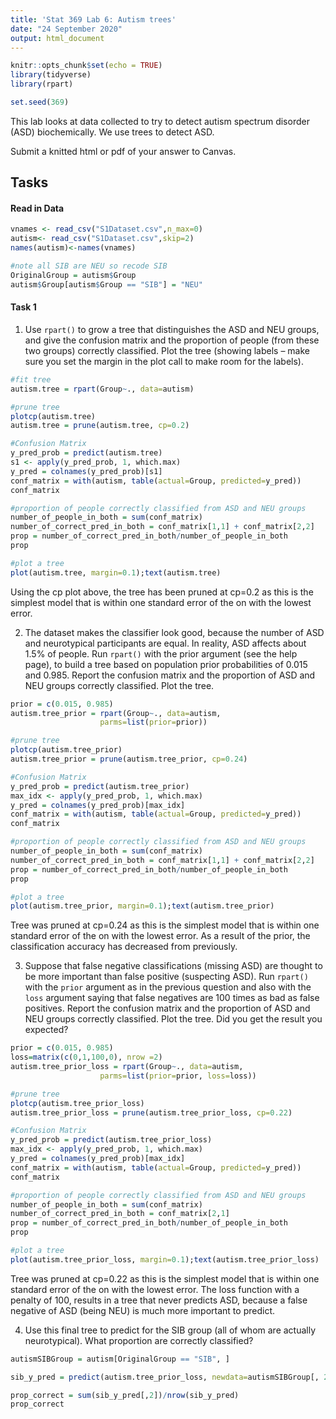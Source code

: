 ```yaml
---
title: 'Stat 369 Lab 6: Autism trees'
date: "24 September 2020"
output: html_document
---
```


```r
knitr::opts_chunk$set(echo = TRUE)
library(tidyverse)
library(rpart)

set.seed(369)
```

This lab looks at data collected to try to detect autism spectrum disorder (ASD) biochemically. We use trees to detect ASD.

Submit a knitted html or pdf of your answer to Canvas.

## Tasks

#### Read in Data
```r
vnames <- read_csv("S1Dataset.csv",n_max=0)
autism<- read_csv("S1Dataset.csv",skip=2)
names(autism)<-names(vnames)

#note all SIB are NEU so recode SIB
OriginalGroup = autism$Group
autism$Group[autism$Group == "SIB"] = "NEU"
```

#### Task 1 
1. Use `rpart()` to grow a tree that distinguishes the ASD and NEU groups, and give the confusion matrix and the proportion of people (from these two groups) correctly classified. Plot the tree (showing labels -- make sure you set the margin in the plot call to make room for the labels).

```r
#fit tree
autism.tree = rpart(Group~., data=autism)

#prune tree
plotcp(autism.tree)
autism.tree = prune(autism.tree, cp=0.2)

#Confusion Matrix
y_pred_prob = predict(autism.tree)
s1 <- apply(y_pred_prob, 1, which.max)
y_pred = colnames(y_pred_prob)[s1]
conf_matrix = with(autism, table(actual=Group, predicted=y_pred))
conf_matrix

#proportion of people correctly classified from ASD and NEU groups
number_of_people_in_both = sum(conf_matrix)
number_of_correct_pred_in_both = conf_matrix[1,1] + conf_matrix[2,2]
prop = number_of_correct_pred_in_both/number_of_people_in_both
prop

#plot a tree
plot(autism.tree, margin=0.1);text(autism.tree)
```
Using the cp plot above, the tree has been pruned at cp=0.2 as this is the simplest model that is within one standard error of the on with the lowest error.

2. The dataset makes the classifier look good, because the number of ASD and neurotypical participants are equal.  In reality, ASD affects about 1.5% of people.  Run `rpart()` with the prior argument (see the help page), to build a tree based on population prior probabilities of 0.015 and 0.985. Report the confusion matrix and the proportion of ASD and NEU groups correctly classified. Plot the tree.


```r
prior = c(0.015, 0.985)
autism.tree_prior = rpart(Group~., data=autism, 
                    parms=list(prior=prior))

#prune tree
plotcp(autism.tree_prior)
autism.tree_prior = prune(autism.tree_prior, cp=0.24)

#Confusion Matrix
y_pred_prob = predict(autism.tree_prior)
max_idx <- apply(y_pred_prob, 1, which.max)
y_pred = colnames(y_pred_prob)[max_idx]
conf_matrix = with(autism, table(actual=Group, predicted=y_pred))
conf_matrix

#proportion of people correctly classified from ASD and NEU groups
number_of_people_in_both = sum(conf_matrix)
number_of_correct_pred_in_both = conf_matrix[1,1] + conf_matrix[2,2]
prop = number_of_correct_pred_in_both/number_of_people_in_both
prop

#plot a tree
plot(autism.tree_prior, margin=0.1);text(autism.tree_prior)

```
Tree was pruned at cp=0.24 as this is the simplest model that is within one standard error of the on with the lowest error. As a result of the prior, the classification accuracy has decreased from previously. 


3. Suppose that false negative classifications (missing ASD) are thought to be more important than false positive (suspecting ASD). Run `rpart()` with the `prior` argument as in the previous question and also with the `loss` argument saying that false negatives are 100 times as bad as false positives.
Report the confusion matrix and the proportion of ASD and NEU  groups correctly classified. Plot the tree. Did you get the result you expected? 

```r
prior = c(0.015, 0.985)
loss=matrix(c(0,1,100,0), nrow =2)
autism.tree_prior_loss = rpart(Group~., data=autism, 
                    parms=list(prior=prior, loss=loss))

#prune tree
plotcp(autism.tree_prior_loss)
autism.tree_prior_loss = prune(autism.tree_prior_loss, cp=0.22)

#Confusion Matrix
y_pred_prob = predict(autism.tree_prior_loss)
max_idx <- apply(y_pred_prob, 1, which.max)
y_pred = colnames(y_pred_prob)[max_idx]
conf_matrix = with(autism, table(actual=Group, predicted=y_pred))
conf_matrix

#proportion of people correctly classified from ASD and NEU groups
number_of_people_in_both = sum(conf_matrix)
number_of_correct_pred_in_both = conf_matrix[2,1]
prop = number_of_correct_pred_in_both/number_of_people_in_both
prop

#plot a tree
plot(autism.tree_prior_loss, margin=0.1);text(autism.tree_prior_loss)
```
Tree was pruned at cp=0.22 as this is the simplest model that is within one standard error of the on with the lowest error. The loss function with a penalty of 100, results in a tree that never predicts ASD, because a false negative of ASD (being NEU) is much more important to predict. 

4. Use this final tree to predict for the SIB group (all of whom are actually neurotypical). What proportion are correctly classified?

```r
autismSIBGroup = autism[OriginalGroup == "SIB", ]

sib_y_pred = predict(autism.tree_prior_loss, newdata=autismSIBGroup[, 2:ncol(autismSIBGroup)])

prop_correct = sum(sib_y_pred[,2])/nrow(sib_y_pred)
prop_correct
```
